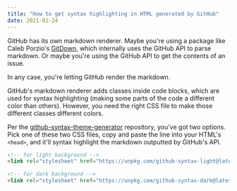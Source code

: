 ```yaml
---
title: "How to get syntax highlighting in HTML generated by GitHub"
date: 2021-01-24
---
```

GitHub has its own markdown renderer. Maybe you're using a package like Caleb Porzio's [GitDown](https://github.com/calebporzio/gitdown), which internally uses the GitHub API to parse markdown. Or maybe you're using the GitHub API to get the contents of an issue. 

In any case, you're letting GitHub render the markdown. 

GitHub's markdown renderer adds classes inside code blocks, which are used for syntax highlighting (making some parts of the code a different color than others). However, you need the right CSS file to make those different classes different colors. 

Per the [github-syntax-theme-generator](https://github.com/primer/github-syntax-theme-generator) repository, you've got two options. Pick one of these two CSS files, copy and paste the line into your HTML's `<head>`, and it'll syntax highlight the markdown outputted by GitHub's API. 

```html
<!-- for light background -->
<link rel="stylesheet" href="https://unpkg.com/github-syntax-light@latest/lib/github-light.css" />

<!-- for dark background -->
<link rel="stylesheet" href="https://unpkg.com/github-syntax-dark@latest/lib/github-dark.css" />
```